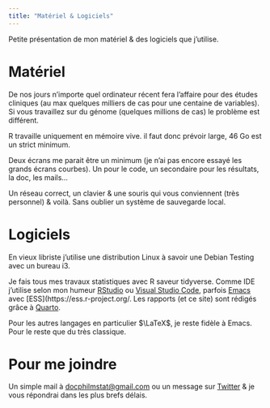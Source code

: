 ```yaml
---
title: "Matériel & Logiciels"
---
```

 Petite présentation de mon matériel & des logiciels que j'utilise. 
 
# Matériel
 
 De nos jours n'importe quel ordinateur récent fera l'affaire pour des études cliniques (au max quelques milliers de cas pour une centaine de variables). Si vous travaillez sur du génome (quelques millions de cas) le problème est différent. 
 
 R travaille uniquement en mémoire vive. il faut donc prévoir large, 46 Go est un strict minimum.
 
 Deux écrans me parait être un minimum (je n'ai pas encore essayé les grands écrans courbes). Un pour le code, un secondaire pour les résultats, la doc, les mails...
 
 Un réseau correct, un clavier & une souris qui vous conviennent (très personnel) & voilà. Sans oublier un système de sauvegarde local.
 
 
 
# Logiciels
 
 En vieux libriste j'utilise une distribution Linux à savoir une Debian Testing avec un bureau i3.
 
 Je fais tous mes travaux statistiques avec R saveur tidyverse. Comme IDE j'utilise selon mon humeur [RStudio](https://posit.co/download/rstudio-desktop/) ou [Visual Studio Code](https://code.visualstudio.com/), parfois [Emacs](https://www.gnu.org/s/emacs/) avec [ESS](https://ess.r-project.org/. Les rapports (et ce site) sont rédigés grâce à [Quarto](https://quarto.org/). 
 
 Pour les autres langages en particulier $\LaTeX$, je reste fidèle à Emacs. Pour le reste que du très classique. 


# Pour me joindre

Un simple mail à <a href="mailto:docphilmstat@gmail.com">docphilmstat@gmail.com</a> ou un message sur [Twitter](https://twitter.com/PhiippeMICHEL) & je vous répondrai dans les plus brefs délais.
